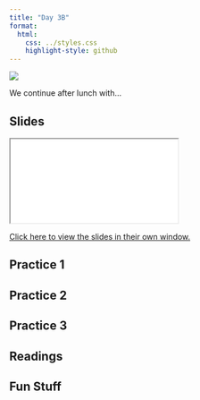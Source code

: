 ```yaml
---
title: "Day 3B"
format:
  html:
    css: ../styles.css
    highlight-style: github
---
```


![](../img/analytics_2780E3.svg){.hero}


We continue after lunch with...

## Slides

<iframe class="slide-deck" src="./Slides/3B_Slides.html" title="Day 3B Slideshow">
</iframe>

[Click here to view the slides in their own window.](./Slides/3B_Slides.html)

## Practice 1


## Practice 2


## Practice 3


## Readings

## Fun Stuff
